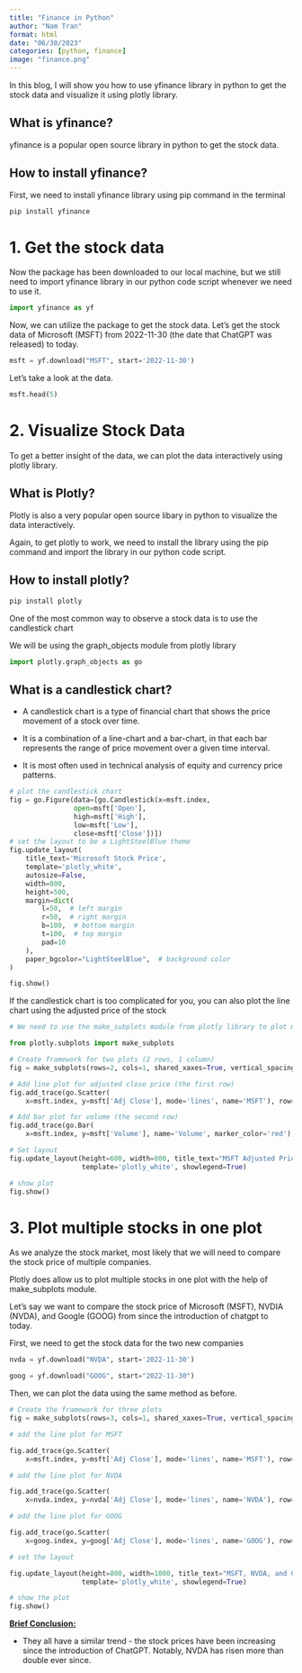 ```yaml
---
title: "Finance in Python"
author: "Nam Tran"
format: html
date: "06/30/2023"
categories: [python, finance]
image: "finance.png"
---
```


In this blog, I will show you how to use yfinance library in python to get the stock data and visualize it using plotly library.

## What is yfinance?

yfinance is a popular open source library in python to get the stock data.

## How to install yfinance?

First, we need to install yfinance library using pip command in the terminal

``` bash
pip install yfinance
```

# 1. Get the stock data

Now the package has been downloaded to our local machine, but we still need to import yfinance library in our python code script whenever we need to use it.

```python
import yfinance as yf
```

Now, we can utilize the package to get the stock data. Let's get the stock data of Microsoft (MSFT) from 2022-11-30 (the date that ChatGPT was released) to today.

```python
msft = yf.download("MSFT", start='2022-11-30')
```

Let's take a look at the data.

```python
msft.head(5)
```

# 2. Visualize Stock Data

To get a better insight of the data, we can plot the data interactively using plotly library.

## What is Plotly?

Plotly is also a very popular open source libary in python to visualize the data interactively.

Again, to get plotly to work, we need to install the library using the pip command and import the library in our python code script.

## How to install plotly?

``` bash
pip install plotly
```

One of the most common way to observe a stock data is to use the candlestick chart

We will be using the graph_objects module from plotly library

```python
import plotly.graph_objects as go
```

## What is a candlestick chart?

-   A candlestick chart is a type of financial chart that shows the price movement of a stock over time.

-   It is a combination of a line-chart and a bar-chart, in that each bar represents the range of price movement over a given time interval.

-   It is most often used in technical analysis of equity and currency price patterns.

```python
# plot the candlestick chart
fig = go.Figure(data=[go.Candlestick(x=msft.index,
                open=msft['Open'],
                high=msft['High'],
                low=msft['Low'],
                close=msft['Close'])])
# set the layout to be a LightSteelBlue theme
fig.update_layout(
    title_text='Microsoft Stock Price',
    template='plotly_white',
    autosize=False,
    width=800,
    height=500,
    margin=dict(
        l=50,  # left margin
        r=50,  # right margin
        b=100,  # bottom margin
        t=100,  # top margin
        pad=10
    ),
    paper_bgcolor="LightSteelBlue",  # background color
)

fig.show()
```

If the candlestick chart is too complicated for you, you can also plot the line chart using the adjusted price of the stock

```python

# We need to use the make_subplots module from plotly library to plot multiple plot in one figure.

from plotly.subplots import make_subplots

# Create framework for two plots (2 rows, 1 column)
fig = make_subplots(rows=2, cols=1, shared_xaxes=True, vertical_spacing=0.03)

# Add line plot for adjusted close price (the first row)
fig.add_trace(go.Scatter(
    x=msft.index, y=msft['Adj Close'], mode='lines', name='MSFT'), row=1, col=1)

# Add bar plot for volume (the second row)
fig.add_trace(go.Bar(
    x=msft.index, y=msft['Volume'], name='Volume', marker_color='red'), row=2, col=1)

# Set layout
fig.update_layout(height=600, width=800, title_text="MSFT Adjusted Price and Volume",
                  template='plotly_white', showlegend=True)

# show plot
fig.show()

```

# 3. Plot multiple stocks in one plot

As we analyze the stock market, most likely that we will need to compare the stock price of multiple companies.

Plotly does allow us to plot multiple stocks in one plot with the help of make_subplots module.

Let's say we want to compare the stock price of Microsoft (MSFT), NVDIA (NVDA), and Google (GOOG) from since the introduction of chatgpt to today.

First, we need to get the stock data for the two new companies

```python
nvda = yf.download("NVDA", start='2022-11-30')

goog = yf.download("GOOG", start="2022-11-30")
```

Then, we can plot the data using the same method as before.

```python

# Create the framework for three plots
fig = make_subplots(rows=3, cols=1, shared_xaxes=True, vertical_spacing=0.03)

# add the line plot for MSFT

fig.add_trace(go.Scatter(
    x=msft.index, y=msft['Adj Close'], mode='lines', name='MSFT'), row=1, col=1)

# add the line plot for NVDA

fig.add_trace(go.Scatter(
    x=nvda.index, y=nvda['Adj Close'], mode='lines', name='NVDA'), row=2, col=1)

# add the line plot for GOOG

fig.add_trace(go.Scatter(
    x=goog.index, y=goog['Adj Close'], mode='lines', name='GOOG'), row=3, col=1)

# set the layout

fig.update_layout(height=800, width=1000, title_text="MSFT, NVDA, and GOOG Adjusted Price Since The Introduction of ChatGPT",
                  template='plotly_white', showlegend=True)

# show the plot
fig.show()
```

[**Brief Conclusion:**]{.underline}

-   They all have a similar trend - the stock prices have been increasing since the introduction of ChatGPT. Notably, NVDA has risen more than double ever since.
